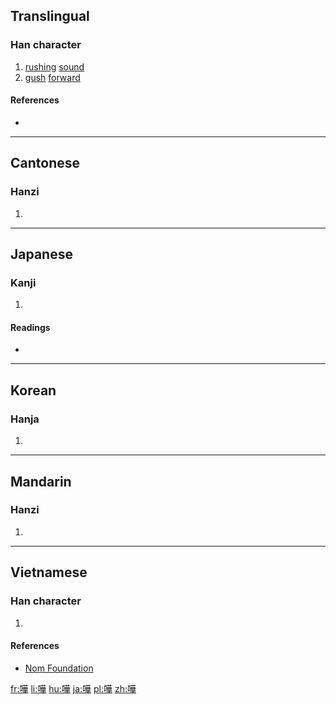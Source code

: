 {{also|哗|譁}}
==Translingual==

===Han character===
{{Han char|rn=30|rad=口|as=10|sn=13|four=64054|canj=RTMJ|ids=⿰口華}}

# [[rush]]ing [[sound]]
# [[gush]] [[forward]]

====References====
* {{Han ref|kx=0206.210|dkj=04235|hdz=10665.050|uh=5629|ud=22057|bh=BC4D|bd=48205}}

----

==Cantonese==

===Hanzi===
{{yue-hanzi|jyut=|y=wa1, wa4|sim=哗}}

# {{defn|lang=yue|sort=口10}}

----

==Japanese==

===Kanji===
{{ja-kanji|grade=n|rs=口10}}

# {{defn|lang=ja|sort=口10}}

====Readings====
* {{ja-readings|on=[[か]] (ka), [[け]] (ke)|kun=[[あきら]] (akira)}}

----

==Korean==

===Hanja===
{{ko-hanja|hangeul=화|rv=hwa|mr=hwa}}

# {{defn|lang=ko|sort=口10}}

----

==Mandarin==

===Hanzi===
{{cmn-hanzi|sim=哗|pin=[[huā]] ([[hua1]]), [[huá]] ([[hua2]])|wg=hua<sup>1</sup>, hua<sup>2</sup>}}

# {{defn|lang=cmn|sort=口10}}

----

==Vietnamese==

===Han character===
{{vi-hantu|[[hoa]]|rs=口10}}

# {{defn|lang=vi|sort=口10}}

====References====
*[http://nomfoundation.org/common/nom_details.php?codepoint=5629 Nom Foundation]

[[fr:嘩]]
[[li:嘩]]
[[hu:嘩]]
[[ja:嘩]]
[[pl:嘩]]
[[zh:嘩]]